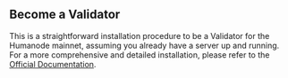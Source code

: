 
## Become a Validator
This is a straightforward installation procedure to be a Validator for the Humanode mainnet, assuming you already have a server up and running. For a more comprehensive and detailed installation, please refer to the [Official Documentation](https://gitbook.humanode.io/mainnet-guide/validator/become-a-validator).